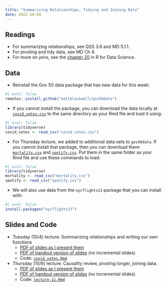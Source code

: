 ```yaml
---
title: "Summarizing Relationships, Tidying and Joining Data"
date: 2022-10-04
---
```



## Readings 

- For summarizing relationships, see QSS 3.6 and MD 5.1.1. 
- For pivoting and tidy data, see MD Ch 4. 
- For more on joins, see the [chapter 20](https://r4ds.hadley.nz/joins.html) in R for Data Science.

## Data

- Reinstall the Gov 50 data package that has new data for this week:
```r
#| eval: false
remotes::install_github("mattblackwell/gov50data")
```

- If you cannot install the package, you can download the data locally at [`covid_votes.csv`](/files/data/covid_votes.csv)  to the same directory as your Rmd file and load it using:
```r
#| eval: false
library(tidyverse)
covid_votes <- read_csv("covid_votes.csv")
```

- For Thursday lecture, we added to additional data sets to `gov50data`. If you cannot install that package, then you can download them: [`mortality.csv`](/files/data/mortality.csv) and [`spotify.csv`](/files/data/spotify.csv). Put them in the same folder as your Rmd file and use these commands to load:
```r
#| eval: false
library(tidyverse)
mortality <- read_csv("mortality.csv")
spotify <- read_csv("spotify.csv")
```

- We will also use data from the `nycflights13` package that you can install with:
```r
#| eval: false
install.packages("nycflights13")
```




## Slides and Code

- Tuesday (10/4) lecture: Summarizing relationships and writing our own functions
  - [PDF of slides as I present them](/slides/10_bivariate.pdf)
  - [PDF of handout version of slides](/slides/10_bivariate_handout.pdf) (no incremental slides)
  - Code: [`covid_votes.Rmd`](/files/code/covid_votes.Rmd)

- Thursday (10/6) lecture: Causality review, pivoting longer, joining data.
  - [PDF of slides as I present them](/slides/11_tidy_joins.pdf)
  - [PDF of handout version of slides](/slides/11_tidy_joins_handout.pdf) (no incremental slides)
   - Code: [`lecture-11.Rmd`](/files/code/lecture-11.Rmd)


